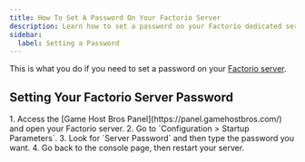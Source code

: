```yaml
---
title: How To Set A Password On Your Factorio Server
description: Learn how to set a password on your Factorio dedicated server.
sidebar:
  label: Setting a Password
---
```


This is what you do if you need to set a password on your [Factorio server](https://www.gamehostbros.com/factorio-server-hosting/).

## Setting Your Factorio Server Password

<Steps>
1. Access the [Game Host Bros Panel](https://panel.gamehostbros.com/) and open your Factorio server.
2. Go to `Configuration > Startup Parameters`.
3. Look for `Server Password` and then type the password you want.
4. Go back to the console page, then restart your server.
</Steps>